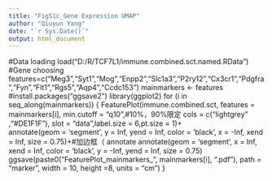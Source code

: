 ---
title: "FigS1c_Gene Expression UMAP"
author: "Qiuyun Yang"
date: "`r Sys.Date()`"
output: html_document
---
#Data loading
load("D:/R/TCF7L1/immune.combined.sct.named.RData")
#Gene choosing
features=c("Meg3","Syt1","Mog","Enpp2","Slc1a3","P2ry12","Cx3cr1","Pdgfra","Fyn","Flt1","Rgs5","Aqp4","Ccdc153")
mainmarkers <- features
#install.packages("ggsave2")
library(ggplot2)
for (i in seq_along(mainmarkers)) {
  FeaturePlot(immune.combined.sct, features = mainmarkers[i], min.cutoff = "q10",#10%，90%限定
              cols = c("lightgrey" ,"#DE1F1F"),
              slot = "data",label.size = 6,pt.size = 1)+  
    annotate(geom = 'segment', y = Inf, yend = Inf, color = 'black', x = -Inf, xend = Inf, size = 0.75)+#加边框（ annotate
    annotate(geom = 'segment', x = Inf, xend = Inf, color = 'black', y = -Inf, yend = Inf, size = 0.75) 
  ggsave(paste0("FeaturePlot_mainmarkers_", mainmarkers[i], ".pdf"), path = "marker", width = 10, height =8, units = "cm")
}
